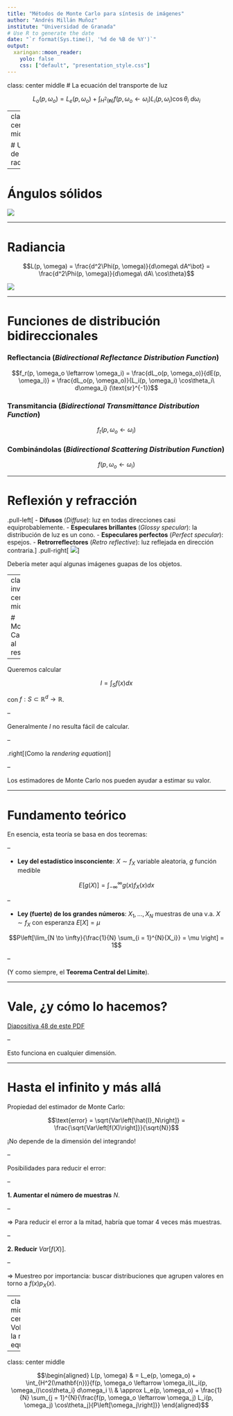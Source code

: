 ```yaml
---
title: "Métodos de Monte Carlo para síntesis de imágenes"
author: "Andrés Millán Muñoz"
institute: "Universidad de Granada"
# Use R to generate the date
date: "`r format(Sys.time(), '%d de %B de %Y')`"
output:
  xaringan::moon_reader:
    yolo: false
    css: ["default", "presentation_style.css"]
---
```


class: center middle
# La ecuación del transporte de luz

$$L_o(p, \omega_o) = L_e(p, \omega_o) + \int_{H^2(\mathbf{n})}{f(p, \omega_o \leftarrow \omega_i) L_i(p, \omega_i) \cos\theta_i\ d\omega_i}$$

---
class:inverse center middle

# Un poco de radiometría

---

# Ángulos sólidos

![](../img/02/Ángulo%20sólido.png)

---

# Radiancia

$$L(p, \omega) = \frac{d^2\Phi(p, \omega)}{d\omega\ dA^\bot} = \frac{d^2\Phi(p, \omega)}{d\omega\ dA\ \cos\theta}$$

![](../img/02/Radiancia%20incidente%20y%20saliente.png)

---

# Funciones de distribución bidireccionales

### Reflectancia (_**B**idirectional **R**eflectance **D**istribution **F**unction_)

$$f_r(p, \omega_o \leftarrow \omega_i) = \frac{dL_o(p, \omega_o)}{dE(p, \omega_i)} = \frac{dL_o(p, \omega_o)}{L_i(p, \omega_i) \cos\theta_i\ d\omega_i} (\text{sr}^{-1})$$

### Transmitancia (_**B**idirectional **T**ransmittance **D**istribution **F**unction_)

$$f_t(p, \omega_o \leftarrow \omega_i)$$

### Combinándolas (_**B**idirectional **S**cattering **D**istribution **F**unction_)

$$f(p, \omega_o \leftarrow \omega_i)$$

---

# Reflexión y refracción

.pull-left[
- **Difusos** (*Diffuse*): luz en todas direcciones casi equiprobablemente.
- **Especulares brillantes** (*Glossy specular*): la distribución de luz es un cono.
- **Especulares perfectos** (*Perfect specular*): espejos.
- **Retrorreflectores** (*Retro reflective*): luz reflejada en dirección contraria.
]
.pull-right[
    ![](../img/02/Sandía.png)
]

Debería meter aquí algunas imágenes guapas de los objetos.

---
class: inverse center middle

# Monte Carlo al rescate

---

Queremos calcular

$$I = \int_S f(x) dx$$

con $f: S\subset \mathbb{R}^d \rightarrow \mathbb{R}$.

--

Generalmente $I$ no resulta fácil de calcular.

--

.right[(Como la _rendering equation_)]

--

Los estimadores de Monte Carlo nos pueden ayudar a estimar su valor.

---

# Fundamento teórico

En esencia, esta teoría se basa en dos teoremas:

--

- **Ley del estadístico insconciente**: $X \sim f_X$ variable aleatoria, $g$ función medible

$$E\left[g(X)\right] = \int_{-\infty}^{\infty}{g(x) f_X(x) dx}$$

--

- **Ley (fuerte) de los grandes números**: $X_1, \dots, X_N$ muestras de una v.a. $X \sim f_X$ con esperanza $E[X] = \mu$

$$P\left[\lim_{N \to \infty}{\frac{1}{N} \sum_{i = 1}^{N}{X_i}} = \mu \right] = 1$$

--

(Y como siempre, el **Teorema Central del Límite**).

---

# Vale, ¿y cómo lo hacemos?

[Diapositiva 48 de este PDF](https://pellacini.di.uniroma1.it/teaching/graphics17b/lectures/12_pathtracing.pdf)

--

Esto funciona en cualquier dimensión.

---

# Hasta el infinito y más allá

Propiedad del estimador de Monte Carlo:

$$\text{error} = \sqrt{Var\left[\hat{I}_N\right]} = \frac{\sqrt{Var\left[f(X)\right]}}{\sqrt{N}}$$

¡No depende de la dimensión del integrando!

--

Posibilidades para reducir el error:

--

**1. Aumentar el número de muestras** $N$.

--

$\Rightarrow$ Para reducir el error a la mitad, habría que tomar 4 veces más muestras.

--

**2. Reducir** $Var\left[f(X)\right]$.

--

$\Rightarrow$ Muestreo por importancia: buscar distribuciones que agrupen valores en torno a $f(x) p_X(x)$.

---
class:inverse middle center
# Volviendo a la rendering equation

---
class: center middle

$$\begin{aligned}
L(p, \omega) & = L_e(p, \omega_o) + \int_{H^2(\mathbf{n})}{f(p, \omega_o \leftarrow \omega_i)L_i(p, \omega_i)\cos\theta_i} d\omega_i \\
                 & \approx L_e(p, \omega_o) + \frac{1}{N} \sum_{j = 1}^{N}{\frac{f(p, \omega_o \leftarrow \omega_j) L_i(p, \omega_j) \cos\theta_j}{P\left[\omega_j\right]}}
\end{aligned}$$